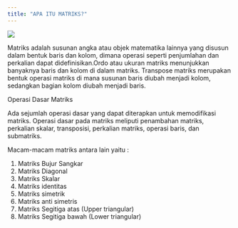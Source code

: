 ---
title: "APA ITU MATRIKS?"
---
![](matriks.jpg)

Matriks adalah susunan angka atau objek matematika lainnya yang disusun dalam bentuk baris dan kolom, dimana operasi seperti penjumlahan dan perkalian dapat didefinisikan.Ordo atau ukuran matriks menunjukkan banyaknya baris dan kolom di dalam matriks. Transpose matriks merupakan bentuk operasi matriks di mana susunan baris diubah menjadi kolom, sedangkan bagian kolom diubah menjadi baris.


Operasi Dasar Matriks

Ada sejumlah operasi dasar yang dapat diterapkan untuk memodifikasi matriks. Operasi dasar pada matriks meliputi penambahan matriks, perkalian skalar, transposisi, perkalian matriks, operasi baris, dan submatriks.


Macam-macam matriks antara lain yaitu :

1. Matriks Bujur Sangkar
2. Matriks Diagonal
3. Matriks Skalar
4. Matriks identitas
5. Matriks simetrik
6. Matriks anti simetris
7. Matriks Segitiga atas (Upper triangular)
8. Matriks Segitiga bawah (Lower triangular)
